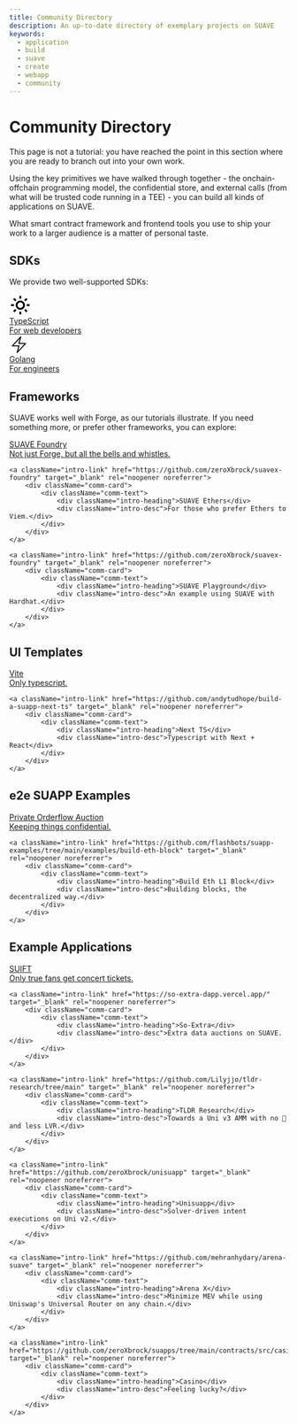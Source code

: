 ```yaml
---
title: Community Directory
description: An up-to-date directory of exemplary projects on SUAVE
keywords:
  - application
  - build
  - suave
  - create
  - webapp
  - community
---
```


# Community Directory

This page is not a tutorial: you have reached the point in this section where you are ready to branch out into your own work.

Using the key primitives we have walked through together - the onchain-offchain programming model, the confidential store, and external calls (from what will be trusted code running in a TEE) - you can build all kinds of applications on SUAVE.

What smart contract framework and frontend tools you use to ship your work to a larger audience is a matter of personal taste.

## SDKs

We provide two well-supported SDKs:

<div className="intro-grid">
  <a href="/tools/typescript-sdk" className="intro-link">
    <div className="intro-block">
      <div className="intro-image">
<svg xmlns="http://www.w3.org/2000/svg" width="40" height="40" viewBox="0 0 24 24"><path d="M6.993 12c0 2.761 2.246 5.007 5.007 5.007s5.007-2.246 5.007-5.007S14.761 6.993 12 6.993 6.993 9.239 6.993 12zM12 8.993c1.658 0 3.007 1.349 3.007 3.007S13.658 15.007 12 15.007 8.993 13.658 8.993 12 10.342 8.993 12 8.993zM10.998 19h2v3h-2zm0-17h2v3h-2zm-9 9h3v2h-3zm17 0h3v2h-3zM4.219 18.363l2.12-2.122 1.415 1.414-2.12 2.122zM16.24 6.344l2.122-2.122 1.414 1.414-2.122 2.122zM6.342 7.759 4.22 5.637l1.415-1.414 2.12 2.122zm13.434 10.605-1.414 1.414-2.122-2.122 1.414-1.414z"></path></svg>
      </div>
      <div className="intro-text">
        <div className="intro-heading">TypeScript</div>
        <div className="intro-desc">For web developers</div>
      </div>
    </div>
  </a>

  <a href="/tools/golang-sdk" className="intro-link">
    <div className="intro-block">
      <div className="intro-image">
        <svg
          xmlns="http://www.w3.org/2000/svg"
          width="35"
          height="35"
          viewBox="0 0 40 40"
          fill="none">
          <path
            d="M6.25 22.5L23.75 3.75L20 17.5H33.75L16.25 36.25L20 22.5H6.25Z"
            stroke="black"
            stroke-width="2"
            stroke-linecap="round"
            stroke-linejoin="round"></path>
        </svg>
      </div>
      <div className="intro-text">
        <div className="intro-heading">Golang</div>
        <div className="intro-desc">For engineers</div>
      </div>
    </div>
  </a>
</div>

## Frameworks 

SUAVE works well with Forge, as our tutorials illustrate. If you need something more, or prefer other frameworks, you can explore:

<div className="comm-grid">
    <a className="intro-link" href="https://github.com/zeroXbrock/suavex-foundry" target="_blank" rel="noopener noreferrer">
        <div className="comm-card">
            <div className="comm-text">
                <div className="intro-heading">SUAVE Foundry</div>
                <div className="intro-desc">Not just Forge, but all the bells and whistles.</div>
            </div>
        </div>
    </a>

    <a className="intro-link" href="https://github.com/zeroXbrock/suavex-foundry" target="_blank" rel="noopener noreferrer">
        <div className="comm-card">
            <div className="comm-text">
                <div className="intro-heading">SUAVE Ethers</div>
                <div className="intro-desc">For those who prefer Ethers to Viem.</div>
            </div>
        </div>
    </a>

    <a className="intro-link" href="https://github.com/zeroXbrock/suavex-foundry" target="_blank" rel="noopener noreferrer">
        <div className="comm-card">
            <div className="comm-text">
                <div className="intro-heading">SUAVE Playground</div>
                <div className="intro-desc">An example using SUAVE with Hardhat.</div>
            </div>
        </div>
    </a>
</div>

## UI Templates 

<div className="comm-grid">
    <a className="intro-link" href="https://github.com/zeroXbrock/web-suapp" target="_blank" rel="noopener noreferrer">
        <div className="comm-card">
            <div className="comm-text">
                <div className="intro-heading">Vite</div>
                <div className="intro-desc">Only typescript.</div>
            </div>
        </div>
    </a>

    <a className="intro-link" href="https://github.com/andytudhope/build-a-suapp-next-ts" target="_blank" rel="noopener noreferrer">
        <div className="comm-card">
            <div className="comm-text">
                <div className="intro-heading">Next TS</div>
                <div className="intro-desc">Typescript with Next + React</div>
            </div>
        </div>
    </a>
</div>

## e2e SUAPP Examples

<div className="comm-grid">
    <a className="intro-link" href="https://github.com/flashbots/suapp-examples/tree/main/examples/app-ofa-private" target="_blank" rel="noopener noreferrer">
        <div className="comm-card">
            <div className="comm-text">
                <div className="intro-heading">Private Orderflow Auction</div>
                <div className="intro-desc">Keeping things confidential.</div>
            </div>
        </div>
    </a>

    <a className="intro-link" href="https://github.com/flashbots/suapp-examples/tree/main/examples/build-eth-block" target="_blank" rel="noopener noreferrer">
        <div className="comm-card">
            <div className="comm-text">
                <div className="intro-heading">Build Eth L1 Block</div>
                <div className="intro-desc">Building blocks, the decentralized way.</div>
            </div>
        </div>
    </a>
</div>

## Example Applications

<div className="comm-grid">
    <a className="intro-link" href="https://github.com/lstephanian/SUIFT" target="_blank" rel="noopener noreferrer">
        <div className="comm-card">
            <div className="comm-text">
                <div className="intro-heading">SUIFT</div>
                <div className="intro-desc">Only true fans get concert tickets.</div>
            </div>
        </div>
    </a>

    <a className="intro-link" href="https://so-extra-dapp.vercel.app/" target="_blank" rel="noopener noreferrer">
        <div className="comm-card">
            <div className="comm-text">
                <div className="intro-heading">So-Extra</div>
                <div className="intro-desc">Extra data auctions on SUAVE.</div>
            </div>
        </div>
    </a>

    <a className="intro-link" href="https://github.com/Lilyjjo/tldr-research/tree/main" target="_blank" rel="noopener noreferrer">
        <div className="comm-card">
            <div className="comm-text">
                <div className="intro-heading">TLDR Research</div>
                <div className="intro-desc">Towards a Uni v3 AMM with no 🥪 and less LVR.</div>
            </div>
        </div>
    </a>

    <a className="intro-link" href="https://github.com/zeroXbrock/unisuapp" target="_blank" rel="noopener noreferrer">
        <div className="comm-card">
            <div className="comm-text">
                <div className="intro-heading">Unisuapp</div>
                <div className="intro-desc">Solver-driven intent executions on Uni v2.</div>
            </div>
        </div>
    </a>

    <a className="intro-link" href="https://github.com/mehranhydary/arena-suave" target="_blank" rel="noopener noreferrer">
        <div className="comm-card">
            <div className="comm-text">
                <div className="intro-heading">Arena X</div>
                <div className="intro-desc">Minimize MEV while using Uniswap's Universal Router on any chain.</div>
            </div>
        </div>
    </a>

    <a className="intro-link" href="https://github.com/zeroXbrock/suapps/tree/main/contracts/src/casino" target="_blank" rel="noopener noreferrer">
        <div className="comm-card">
            <div className="comm-text">
                <div className="intro-heading">Casino</div>
                <div className="intro-desc">Feeling lucky?</div>
            </div>
        </div>
    </a>
</div>


